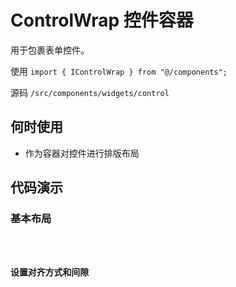 # ControlWrap 控件容器

用于包裹表单控件。

使用 `import { IControlWrap } from "@/components";`

源码 `/src/components/widgets/control`

## 何时使用

* 作为容器对控件进行排版布局

## 代码演示

### 基本布局

<code src='@cases/flex/basic' />

### 设置对齐方式和间隙

<code src='@cases/flex/control' />